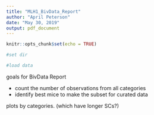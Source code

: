 ```yaml
---
title: "MLH1_BivData_Report"
author: "April Peterson"
date: "May 30, 2019"
output: pdf_document
---
```


```r
knitr::opts_chunk$set(echo = TRUE)

#set dir

#load data

```



goals for BivData Report

- count the number of observations from all categories
- identify best mice to make the subset for curated data



plots by categories. (which have longer SCs?)

```r

```

